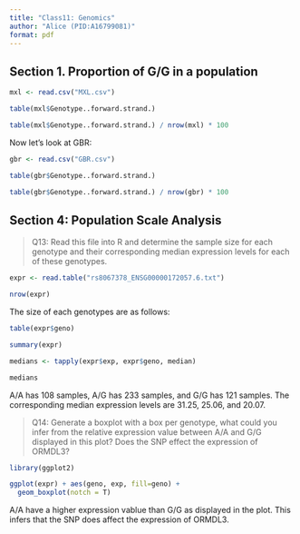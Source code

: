 ```yaml
---
title: "Class11: Genomics"
author: "Alice (PID:A16799081)"
format: pdf
---
```


## Section 1. Proportion of G/G in a population 

```r
mxl <- read.csv("MXL.csv")
```

```r
table(mxl$Genotype..forward.strand.)
```

```r
table(mxl$Genotype..forward.strand.) / nrow(mxl) * 100
```

Now let's look at GBR: 

```r
gbr <- read.csv("GBR.csv")
```

```r
table(gbr$Genotype..forward.strand.)
```

```r
table(gbr$Genotype..forward.strand.) / nrow(gbr) * 100
```


## Section 4: Population Scale Analysis

> Q13: Read this file into R and determine the sample size for each genotype and their corresponding median expression levels for each of these genotypes.

```r
expr <- read.table("rs8067378_ENSG00000172057.6.txt")
```

```r
nrow(expr)
```

The size of each genotypes are as follows: 

```r
table(expr$geno)
```

```r
summary(expr)
```

```r
medians <- tapply(expr$exp, expr$geno, median)

medians
```

A/A has 108 samples, A/G has 233 samples, and G/G has 121 samples. The corresponding median expression levels are 31.25, 25.06, and 20.07. 


> Q14: Generate a boxplot with a box per genotype, what could you infer from the relative expression value between A/A and G/G displayed in this plot? Does the SNP effect the expression of ORMDL3?

```r
library(ggplot2)

ggplot(expr) + aes(geno, exp, fill=geno) + 
  geom_boxplot(notch = T) 
```

A/A have a higher expression vablue than G/G as displayed in the plot. This infers that the SNP does affect the expression of ORMDL3. 

 




